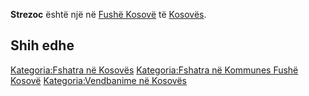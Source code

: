 {{Fshat në 
 | Emri                = Strezoc
 | EmriAlt                = 
 | NAME_SHORT_FORM=      
 | NAME_GENERIC=      
 | NAME_SORT_NAME_RO=      STREZOC
 | FULL_NAME_RO = Strezoc
 | FULL_NAME_ND_RO=Strezoc
 | SORT_NAME_RG=STREZOC
 | FULL_NAME_RG=Strezoc
 | FULL_NAME_ND_RG=Strezoc
 | SRP_NAME_SHORT_FORM=      
 | SRP_NAME_GENERIC=      
 | SRP_NAME_SORT_NAME_RO=      
 | SRP_FULL_NAME_RO = 
 | SRP_FULL_NAME_ND_RO=
 | SRP_SORT_NAME_RG=
 | SRP_FULL_NAME_RG=
 | SRP_FULL_NAME_ND_RG=
 | Emri (Rasa dhanore) = 
 | Figura              = 
 | Shteti              = Kosovo
 | Komuna              = Fushë Kosovë
 | Kodi postar         = 
 | Sipërfaqja          = 

 | Popullsia           = 

 | Regj. i popullsisë  = 
 | Dend. e popullsisë  = 
 | Faqja zyrtare       = 
 <!--- Koordinatat ----> 
 | Gjerësia            = 42.6475
 | Gjatësia            = 21.504167
 | Lartësia            = 
}}
'''Strezoc''' është një [[]] në [[Fushë Kosovë]] të [[Kosovës]].

<!-- == Gjeografia == -->
<!-- == Historia == -->
<!-- == Demografia == -->
== Shih edhe ==
{{Komuna Fushë Kosovë}}
{{Kosovo-Administrata-Cung}}

[[Kategoria:Fshatra në Kosovës]]
[[Kategoria:Fshatra në Kommunes Fushë Kosovë]]
[[Kategoria:Vendbanime në Kosovës]]